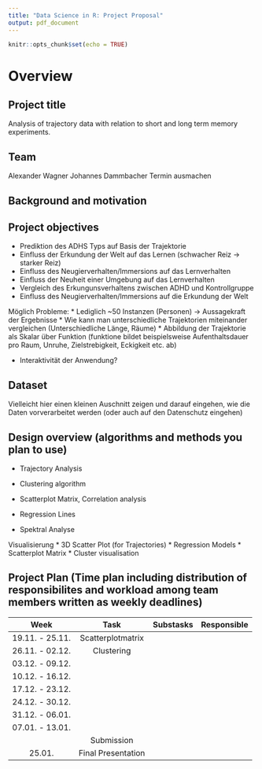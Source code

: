 ```yaml
---
title: "Data Science in R: Project Proposal"
output: pdf_document
---
```


```r
knitr::opts_chunk$set(echo = TRUE)
```

# Overview



## Project title
Analysis of trajectory data with relation to short and long term memory experiments.


## Team
Alexander Wagner
Johannes Dammbacher
Termin ausmachen

## Background and motivation



## Project objectives
* Prediktion des ADHS Typs auf Basis der Trajektorie
* Einfluss der Erkundung der Welt auf das Lernen (schwacher Reiz -> starker Reiz)
* Einfluss des Neugierverhalten/Immersions auf das Lernverhalten
* Einfluss der Neuheit einer Umgebung auf das Lernverhalten
* Vergleich des Erkungunsverhaltens zwischen ADHD und Kontrollgruppe
* Einfluss des Neugierverhalten/Immersions auf die Erkundung der Welt

Möglich Probleme:
* Lediglich ~50 Instanzen (Personen) -> Aussagekraft der Ergebnisse
* Wie kann man unterschiedliche Trajektorien miteinander vergleichen (Unterschiedliche Länge, Räume)
* Abbildung der Trajektorie als Skalar über Funktion (funktione bildet beispielsweise Aufenthaltsdauer pro Raum, Unruhe, Zielstrebigkeit, Eckigkeit etc. ab)


* Interaktivität der Anwendung?




## Dataset
Vielleicht hier einen kleinen Auschnitt zeigen und darauf eingehen, wie die Daten vorverarbeitet werden (oder auch auf den Datenschutz eingehen)




## Design overview (algorithms and methods you plan to use)
* Trajectory Analysis
* Clustering algorithm
* Scatterplot Matrix, Correlation analysis
* Regression Lines

* Spektral Analyse 

Visualisierung
* 3D Scatter Plot (for Trajectories)
* Regression Models
* Scatterplot Matrix
* Cluster visualisation



## Project Plan (Time plan including distribution of responsibilites and workload among team members written as weekly deadlines)

|       Week      |        Task        | Substasks | Responsible |
|:---------------:|:------------------:|-----------|:-----------:|
| 19.11. - 25.11. |Scatterplotmatrix   |           |             |
| 26.11. - 02.12. |Clustering          |           |             |
| 03.12. - 09.12. |                    |           |             |
| 10.12. - 16.12. |                    |           |             |
| 17.12. - 23.12. |                    |           |             |
| 24.12. - 30.12. |                    |           |             |
| 31.12. - 06.01. |                    |           |             |
| 07.01. - 13.01. |                    |           |             |
|                 | Submission         |           |             |
| 25.01.          | Final Presentation |           |             |

